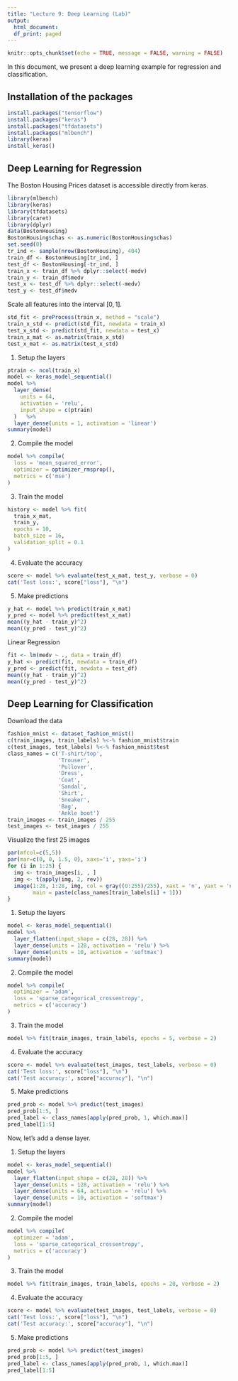 ```yaml
---
title: "Lecture 9: Deep Learning (Lab)"
output:
  html_document:
  df_print: paged
---
```

```r
knitr::opts_chunk$set(echo = TRUE, message = FALSE, warning = FALSE)
```


In this document, we present a deep learning example for regression and classification. 

## Installation of the packages
```r
install.packages("tensorflow")
install.packages("keras")
install.packages("tfdatasets")
install.packages("mlbench")
library(keras)
install_keras()
```

## Deep Learning for Regression

The Boston Housing Prices dataset is accessible directly from keras.
```r
library(mlbench)
library(keras)
library(tfdatasets)
library(caret)
library(dplyr)
data(BostonHousing)
BostonHousing$chas <- as.numeric(BostonHousing$chas)
set.seed(0)
tr_ind <- sample(nrow(BostonHousing), 404)
train_df <- BostonHousing[tr_ind, ]
test_df <- BostonHousing[-tr_ind, ]
train_x <- train_df %>% dplyr::select(-medv)
train_y <- train_df$medv
test_x <- test_df %>% dplyr::select(-medv)
test_y <- test_df$medv
```


Scale all features into the interval $[0, 1]$.
```r
std_fit <- preProcess(train_x, method = "scale")
train_x_std <- predict(std_fit, newdata = train_x)
test_x_std <- predict(std_fit, newdata = test_x)
train_x_mat <- as.matrix(train_x_std)
test_x_mat <- as.matrix(test_x_std)
```



1. Setup the layers
```r
ptrain <- ncol(train_x)
model <- keras_model_sequential()
model %>%
  layer_dense(
    units = 64,
    activation = 'relu',
    input_shape = c(ptrain)
  )   %>%
  layer_dense(units = 1, activation = 'linear')
summary(model)
```

2. Compile the model
```r
model %>% compile(
  loss = 'mean_squared_error',
  optimizer = optimizer_rmsprop(),
  metrics = c('mse')
)
```

3. Train the model
```r
history <- model %>% fit(
  train_x_mat,
  train_y,
  epochs = 10,
  batch_size = 16,
  validation_split = 0.1
)
```


4. Evaluate the accuracy
```r
score <- model %>% evaluate(test_x_mat, test_y, verbose = 0)
cat('Test loss:', score["loss"], "\n")
```

5. Make predictions
```r
y_hat <- model %>% predict(train_x_mat)
y_pred <- model %>% predict(test_x_mat)
mean((y_hat - train_y)^2)
mean((y_pred - test_y)^2)
```

Linear Regression
```r
fit <- lm(medv ~ ., data = train_df)
y_hat <- predict(fit, newdata = train_df)
y_pred <- predict(fit, newdata = test_df)
mean((y_hat - train_y)^2)
mean((y_pred - test_y)^2)
```

## Deep Learning for Classification


Download the data
```r
fashion_mnist <- dataset_fashion_mnist()
c(train_images, train_labels) %<-% fashion_mnist$train
c(test_images, test_labels) %<-% fashion_mnist$test
class_names = c('T-shirt/top',
                'Trouser',
                'Pullover',
                'Dress',
                'Coat', 
                'Sandal',
                'Shirt',
                'Sneaker',
                'Bag',
                'Ankle boot')
train_images <- train_images / 255
test_images <- test_images / 255
```

Visualize the first 25 images
```r
par(mfcol=c(5,5))
par(mar=c(0, 0, 1.5, 0), xaxs='i', yaxs='i')
for (i in 1:25) { 
  img <- train_images[i, , ]
  img <- t(apply(img, 2, rev)) 
  image(1:28, 1:28, img, col = gray((0:255)/255), xaxt = 'n', yaxt = 'n',
        main = paste(class_names[train_labels[i] + 1]))
}
```

1. Setup the layers
```r
model <- keras_model_sequential()
model %>%
  layer_flatten(input_shape = c(28, 28)) %>%
  layer_dense(units = 128, activation = 'relu') %>%
  layer_dense(units = 10, activation = 'softmax')
summary(model)
```

2. Compile the model
```r
model %>% compile(
  optimizer = 'adam', 
  loss = 'sparse_categorical_crossentropy',
  metrics = c('accuracy')
)
```

3. Train the model
```r
model %>% fit(train_images, train_labels, epochs = 5, verbose = 2)
```

4. Evaluate the accuracy
```r
score <- model %>% evaluate(test_images, test_labels, verbose = 0)
cat('Test loss:', score["loss"], "\n")
cat('Test accuracy:', score["accuracy"], "\n")
```
5. Make predictions

```r
pred_prob <- model %>% predict(test_images)
pred_prob[1:5, ]
pred_label <- class_names[apply(pred_prob, 1, which.max)]
pred_label[1:5]
```


Now, let's add a dense layer.

1. Setup the layers
```r
model <- keras_model_sequential()
model %>%
  layer_flatten(input_shape = c(28, 28)) %>%
  layer_dense(units = 128, activation = 'relu') %>%
  layer_dense(units = 64, activation = 'relu') %>%
  layer_dense(units = 10, activation = 'softmax')
summary(model)
```

2. Compile the model
```r
model %>% compile(
  optimizer = 'adam', 
  loss = 'sparse_categorical_crossentropy',
  metrics = c('accuracy')
)
```

3. Train the model
```r
model %>% fit(train_images, train_labels, epochs = 20, verbose = 2)
```

4. Evaluate the accuracy
```r
score <- model %>% evaluate(test_images, test_labels, verbose = 0)
cat('Test loss:', score["loss"], "\n")
cat('Test accuracy:', score["accuracy"], "\n")
```
5. Make predictions

```r
pred_prob <- model %>% predict(test_images)
pred_prob[1:5, ]
pred_label <- class_names[apply(pred_prob, 1, which.max)]
pred_label[1:5]
```


